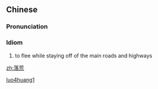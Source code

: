 ==Chinese==
{{zh-forms}}

===Pronunciation===
{{zh-pron
|m=luòhuāng
|cat=id
}}

===Idiom===
{{zh-idiom}}

# {{lb|zh|literary}} to flee while staying off of the main roads and highways

[[Category:Mandarin literary terms|luo4huang1]]

[[zh:落荒]]